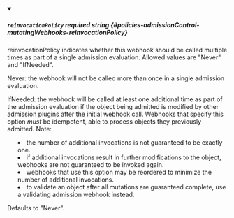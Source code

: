 
<details className="config-field" data-expandable="false" open>
<summary>

##### `reinvocationPolicy` <span className="config-field-required" data-required="false">required</span> <span className="config-field-type">string</span> <span className="config-field-default"></span> <span className="config-field-enum"></span> {#policies-admissionControl-mutatingWebhooks-reinvocationPolicy}

reinvocationPolicy indicates whether this webhook should be called multiple times as part of a single admission evaluation.
Allowed values are "Never" and "IfNeeded".

Never: the webhook will not be called more than once in a single admission evaluation.

IfNeeded: the webhook will be called at least one additional time as part of the admission evaluation
if the object being admitted is modified by other admission plugins after the initial webhook call.
Webhooks that specify this option *must* be idempotent, able to process objects they previously admitted.
Note:
* the number of additional invocations is not guaranteed to be exactly one.
* if additional invocations result in further modifications to the object, webhooks are not guaranteed to be invoked again.
* webhooks that use this option may be reordered to minimize the number of additional invocations.
* to validate an object after all mutations are guaranteed complete, use a validating admission webhook instead.

Defaults to "Never".

</summary>



</details>
